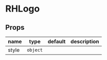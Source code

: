 
# RHLogo

## Props

|name|type|default|description|
|----|----|-------|-----------|
|style|`object`|||



